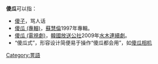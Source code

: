 {{Wiktionary|傻瓜}}
'''傻瓜'''可以指：
* [[傻子|傻子]]，骂人话
* [[傻瓜_(專輯)|傻瓜 (專輯)]]，[[蘇慧倫|蘇慧倫]]1997年專輯。
* [[傻瓜_(電視劇)|傻瓜 (電視劇)]]，[[韓國放送公社|韓國放送公社]]2009年[[水木連續劇|水木連續劇]]。
* “傻瓜式”，形容设计简便易于操作“傻瓜都会用”，如[[傻瓜相机|傻瓜相机]]

{{disambig|S|Cat=二字消歧义}}
[[Category:詈語|Category:詈語]]